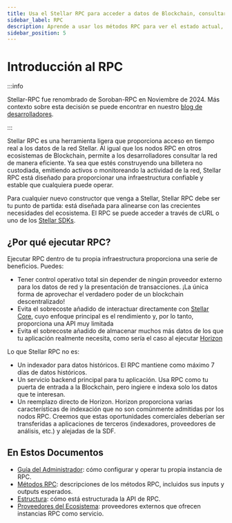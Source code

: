 ```yaml
---
title: Usa el Stellar RPC para acceder a datos de Blockchain, consultar transacciones y más
sidebar_label: RPC
description: Aprende a usar los métodos RPC para ver el estado actual, acceder a los datos de Blockchain, interactuar con contratos inteligentes, consultar transacciones y más en la red Stellar.
sidebar_position: 5
---
```


# Introducción al RPC

:::info

Stellar-RPC fue renombrado de Soroban-RPC en Noviembre de 2024. Más contexto sobre esta decisión se puede encontrar en nuestro [blog de desarrolladores].

:::

Stellar RPC es una herramienta ligera que proporciona acceso en tiempo real a los datos de la red Stellar. Al igual que los nodos RPC en otros ecosistemas de Blockchain, permite a los desarrolladores consultar la red de manera eficiente. Ya sea que estés construyendo una billetera no custodiada, emitiendo activos o monitoreando la actividad de la red, Stellar RPC está diseñado para proporcionar una infraestructura confiable y estable que cualquiera puede operar.

Para cualquier nuevo constructor que venga a Stellar, Stellar RPC debe ser tu punto de partida: está diseñada para alinearse con las crecientes necesidades del ecosistema. El RPC se puede acceder a través de cURL o uno de los [Stellar SDKs](../../../tools/sdks/README.mdx).

## ¿Por qué ejecutar RPC?

Ejecutar RPC dentro de tu propia infraestructura proporciona una serie de beneficios. Puedes:

- Tener control operativo total sin depender de ningún proveedor externo para los datos de red y la presentación de transacciones. ¡La única forma de aprovechar el verdadero poder de un blockchain descentralizado!
- Evita el sobrecoste añadido de interactuar directamente con [Stellar Core], cuyo enfoque principal es el rendimiento y, por lo tanto, proporciona una API muy limitada
- Evita el sobrecoste añadido de almacenar muchos más datos de los que tu aplicación realmente necesita, como sería el caso al ejecutar [Horizon]

Lo que Stellar RPC no es:

- Un indexador para datos históricos. El RPC mantiene como máximo 7 días de datos históricos.
- Un servicio backend principal para tu aplicación. Usa RPC como tu puerta de entrada a la Blockchain, pero ingiere e indexa solo los datos que te interesan.
- Un reemplazo directo de Horizon. Horizon proporciona varias características de indexación que no son comúnmente admitidas por los nodos RPC. Creemos que estas oportunidades comerciales deberían ser transferidas a aplicaciones de terceros (indexadores, proveedores de análisis, etc.) y alejadas de la SDF.

## En Estos Documentos

- [Guía del Administrador](./admin-guide/README.mdx): cómo configurar y operar tu propia instancia de RPC.
- [Métodos RPC](./api-reference/methods/README.mdx): descripciones de los métodos RPC, incluidos sus inputs y outputs esperados.
- [Estructura](./api-reference/structure/README.mdx): cómo está estructurada la API de RPC.
- [Proveedores del Ecosistema](./providers.mdx): proveedores externos que ofrecen instancias RPC como servicio.

[inicio rápido]: https://github.com/stellar/quickstart
[blog de desarrolladores]: https://stellar.org/blog/foundation-news/stellar-rpc-has-arrived
[Stellar Core]: ../../validators
[Horizon]: ./horizon
